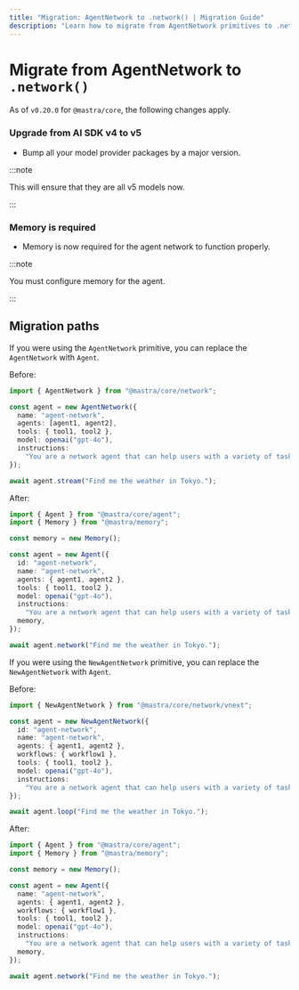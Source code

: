 ```yaml
---
title: "Migration: AgentNetwork to .network() | Migration Guide"
description: "Learn how to migrate from AgentNetwork primitives to .network() in Mastra."
---
```


# Migrate from AgentNetwork to `.network()`

As of `v0.20.0` for `@mastra/core`, the following changes apply.

### Upgrade from AI SDK v4 to v5

- Bump all your model provider packages by a major version.

:::note

This will ensure that they are all v5 models now.

:::

### Memory is required

- Memory is now required for the agent network to function properly.

:::note

You must configure memory for the agent.

:::

## Migration paths

If you were using the `AgentNetwork` primitive, you can replace the `AgentNetwork` with `Agent`.

Before:

```typescript
import { AgentNetwork } from "@mastra/core/network";

const agent = new AgentNetwork({
  name: "agent-network",
  agents: [agent1, agent2],
  tools: { tool1, tool2 },
  model: openai("gpt-4o"),
  instructions:
    "You are a network agent that can help users with a variety of tasks.",
});

await agent.stream("Find me the weather in Tokyo.");
```

After:

```typescript
import { Agent } from "@mastra/core/agent";
import { Memory } from "@mastra/memory";

const memory = new Memory();

const agent = new Agent({
  id: "agent-network",
  name: "agent-network",
  agents: { agent1, agent2 },
  tools: { tool1, tool2 },
  model: openai("gpt-4o"),
  instructions:
    "You are a network agent that can help users with a variety of tasks.",
  memory,
});

await agent.network("Find me the weather in Tokyo.");
```

If you were using the `NewAgentNetwork` primitive, you can replace the `NewAgentNetwork` with `Agent`.

Before:

```typescript
import { NewAgentNetwork } from "@mastra/core/network/vnext";

const agent = new NewAgentNetwork({
  id: "agent-network",
  name: "agent-network",
  agents: { agent1, agent2 },
  workflows: { workflow1 },
  tools: { tool1, tool2 },
  model: openai("gpt-4o"),
  instructions:
    "You are a network agent that can help users with a variety of tasks.",
});

await agent.loop("Find me the weather in Tokyo.");
```

After:

```typescript
import { Agent } from "@mastra/core/agent";
import { Memory } from "@mastra/memory";

const memory = new Memory();

const agent = new Agent({
  name: "agent-network",
  agents: { agent1, agent2 },
  workflows: { workflow1 },
  tools: { tool1, tool2 },
  model: openai("gpt-4o"),
  instructions:
    "You are a network agent that can help users with a variety of tasks.",
  memory,
});

await agent.network("Find me the weather in Tokyo.");
```
